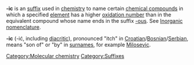 {{Table_Suffixes}}

'''-ic''' is an [[suffix]] used in [[chemistry]] to name certain [[compound|chemical compound]]s in which a specified [[element]] has a higher [[oxidation number]] than in the equivalent compound whose name ends in the suffix [[-ous]]. See [[Inorganic nomenclature]].

'''-ic''' (-i&#263;, including [[diacritic]]), pronounced "itch" in [[Croatian language|Croatian]]/[[Bosnian language|Bosnian]]/[[Serbian language|Serbian]], means "son of" or "by" in [[surname]]s, for example [[Milosevic]].


[[Category:Molecular chemistry]]
[[Category:Suffixes]]